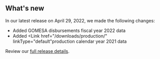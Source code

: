 ## What's new

In our latest release on April 29, 2022, we made the following changes:

- Added <Link href="/how-revenue-works/gomesa" linkType="default">GOMESA disbursements fiscal year 2022 data</Link>
- Added <Link href="/downloads/production/" linkType="default"production calendar year 2021 data</Link>

Review our [full release details](https://github.com/ONRR/nrrd/releases).
